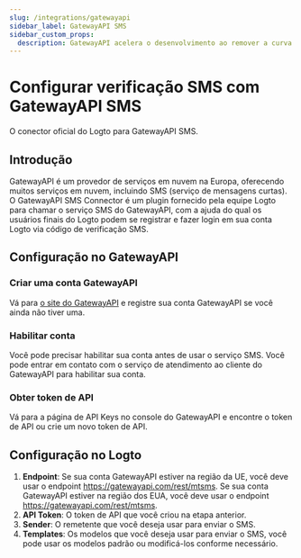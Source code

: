 ```yaml
---
slug: /integrations/gatewayapi
sidebar_label: GatewayAPI SMS
sidebar_custom_props:
  description: GatewayAPI acelera o desenvolvimento ao remover a curva de aprendizado e as suposições, para que você possa começar a construir imediatamente com nossas APIs.
---
```



# Configurar verificação SMS com GatewayAPI SMS

O conector oficial do Logto para GatewayAPI SMS.

<GuideTip />

## Introdução

GatewayAPI é um provedor de serviços em nuvem na Europa, oferecendo muitos serviços em nuvem, incluindo SMS (serviço de mensagens curtas). O GatewayAPI SMS Connector é um plugin fornecido pela equipe Logto para chamar o serviço SMS do GatewayAPI, com a ajuda do qual os usuários finais do Logto podem se registrar e fazer login em sua conta Logto via código de verificação SMS.

## Configuração no GatewayAPI

### Criar uma conta GatewayAPI

Vá para [o site do GatewayAPI](https://www.gatewayapi.com/) e registre sua conta GatewayAPI se você ainda não tiver uma.

### Habilitar conta

Você pode precisar habilitar sua conta antes de usar o serviço SMS. Você pode entrar em contato com o serviço de atendimento ao cliente do GatewayAPI para habilitar sua conta.

### Obter token de API

Vá para a página de API Keys no console do GatewayAPI e encontre o token de API ou crie um novo token de API.

## Configuração no Logto

1. **Endpoint**: Se sua conta GatewayAPI estiver na região da UE, você deve usar o endpoint https://gatewayapi.com/rest/mtsms. Se sua conta GatewayAPI estiver na região dos EUA, você deve usar o endpoint https://gatewayapi.com/rest/mtsms.
2. **API Token**: O token de API que você criou na etapa anterior.
3. **Sender**: O remetente que você deseja usar para enviar o SMS.
4. **Templates**: Os modelos que você deseja usar para enviar o SMS, você pode usar os modelos padrão ou modificá-los conforme necessário.
